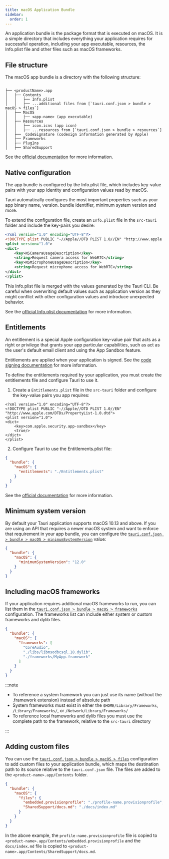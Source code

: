 ```yaml
---
title: macOS Application Bundle
sidebar:
  order: 1
---
```


An application bundle is the package format that is executed on macOS. It is a simple directory that includes everything your application requires for successful operation,
including your app executable, resources, the Info.plist file and other files such as macOS frameworks.

## File structure

The macOS app bundle is a directory with the following structure:

```

├── <productName>.app
│   ├── Contents
│   │   ├── Info.plist
│   │   ├── ...additional files from [`tauri.conf.json > bundle > macOS > files`]
│   ├── MacOS
│   │   ├── <app-name> (app executable)
│   ├── Resources
│   │   ├── icon.icns (app icon)
│   │   ├── ...resources from [`tauri.conf.json > bundle > resources`]
│   ├── _CodeSignature (codesign information generated by Apple)
│   ├── Frameworks
│   ├── PlugIns
│   ├── SharedSupport
```

See the [official documentation](https://developer.apple.com/library/archive/documentation/CoreFoundation/Conceptual/CFBundles/BundleTypes/BundleTypes.html) for more information.

## Native configuration

The app bundle is configured by the Info.plist file, which includes key-value pairs with your app identity and configuration values read by macOS.

Tauri automatically configures the most important properties such as your app binary name, version. bundle identifier, minimum system version and more.

To extend the configuration file, create an `Info.plist` file in the `src-tauri` folder and include the key-pairs you desire:

```xml title="src-tauri/Info.plist"
<?xml version="1.0" encoding="UTF-8"?>
<!DOCTYPE plist PUBLIC "-//Apple//DTD PLIST 1.0//EN" "http://www.apple.com/DTDs/PropertyList-1.0.dtd">
<plist version="1.0">
<dict>
	<key>NSCameraUsageDescription</key>
	<string>Request camera access for WebRTC</string>
	<key>NSMicrophoneUsageDescription</key>
	<string>Request microphone access for WebRTC</string>
</dict>
</plist>

```

This Info.plist file is merged with the values generated by the Tauri CLI. Be careful when overwriting default values such as application version as they might conflict with other configuration values
and introduce unexpected behavior.

See the [official Info.plist documentation] for more information.

## Entitlements

An entitlement is a special Apple configuration key-value pair that acts as a right or privilege that grants your app particular capabilities,
such as act as the user's default email client and using the App Sandbox feature.

Entitlements are applied when your application is signed. See the [code signing documentation] for more information.

To define the entitlements required by your application, you must create the entitlements file and configure Tauri to use it.

1. Create a `Entitlements.plist` file in the `src-tauri` folder and configure the key-value pairs you app requires:

```plist title="src-tauri/Entitlements.plist"
<?xml version="1.0" encoding="UTF-8"?>
<!DOCTYPE plist PUBLIC "-//Apple//DTD PLIST 1.0//EN" "http://www.apple.com/DTDs/PropertyList-1.0.dtd">
<plist version="1.0">
<dict>
    <key>com.apple.security.app-sandbox</key>
    <true/>
</dict>
</plist>
```

2. Configure Tauri to use the Entitlements.plist file:

```json
{
  "bundle": {
    "macOS": {
      "entitlements": "./Entitlements.plist"
    }
  }
}
```

See the [official documentation](https://developer.apple.com/documentation/bundleresources/entitlements) for more information.

## Minimum system version

By default your Tauri application supports macOS 10.13 and above. If you are using an API that requires a newer macOS system and want to enforce that requirement in your app bundle,
you can configure the [`tauri.conf.json > bundle > macOS > minimumSystemVersion`] value:

```json
{
  "bundle": {
    "macOS": {
      "minimumSystemVersion": "12.0"
    }
  }
}
```

## Including macOS frameworks

If your application requires additional macOS frameworks to run, you can list them in the [`tauri.conf.json > bundle > macOS > frameworks`] configuration.
The frameworks list can include either system or custom frameworks and dylib files.

```json
{
  "bundle": {
    "macOS": {
      "frameworks": [
        "CoreAudio",
        "./libs/libmsodbcsql.18.dylib",
        "./frameworks/MyApp.framework"
      ]
    }
  }
}
```

:::note

- To reference a system framework you can just use its name (without the .framework extension) instead of absolute path
- System frameworks must exist in either the `$HOME/Library/Frameworks`, `/Library/Frameworks/`, or `/Network/Library/Frameworks/`
- To reference local frameworks and dylib files you must use the complete path to the framework, relative to the `src-tauri` directory

:::

## Adding custom files

You can use the [`tauri.conf.json > bundle > macOS > files`] configuration to add custom files to your application bundle,
which maps the destination path to its source relative to the `tauri.conf.json` file.
The files are added to the `<product-name>.app/Contents` folder.

```json
{
  "bundle": {
    "macOS": {
      "files": {
        "embedded.provisionprofile": "./profile-name.provisionprofile",
        "SharedSupport/docs.md": "./docs/index.md"
      }
    }
  }
}
```

In the above example, the `profile-name.provisionprofile` file is copied to `<product-name>.app/Contents/embedded.provisionprofile`
and the `docs/index.md` file is copied to `<product-name>.app/Contents/SharedSupport/docs.md`.

[`tauri.conf.json > bundle > macOS > frameworks`]: /reference/config/#frameworks-1
[`tauri.conf.json > bundle > macOS > files`]: /reference/config/#files-2
[`tauri.conf.json > bundle > resources`]: /reference/config/#resources
[official Info.plist documentation]: https://developer.apple.com/documentation/bundleresources/information_property_list
[code signing documentation]: /distribute/signing/macos
[`tauri.conf.json > bundle > macOS > minimumSystemVersion`]: /reference/config/#minimumsystemversion
